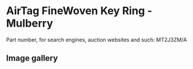 
# AirTag FineWoven Key Ring - Mulberry

Part number, for search engines, auction websites and such: MT2J3ZM/A

## Image gallery

<div style={{ width: "768px" }}>
  <GalleryComponent
    images={[
      {
        original: "/everysource/MT2J3.webp",
        thumbnail: "/everypreview/MT2J3.webp",
      },
      {
        original: "/everysource/MT2J3_AV1.webp",
        thumbnail: "/everypreview/MT2J3_AV1.webp",
      },
      {
        original: "/everysource/MT2J3_AV2.webp",
        thumbnail: "/everypreview/MT2J3_AV2.webp",
      }
    ]}
  />
</div>